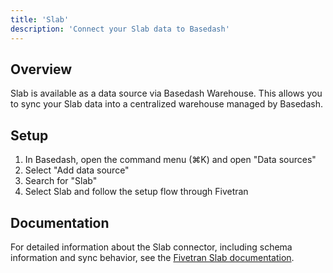 ```yaml
---
title: 'Slab'
description: 'Connect your Slab data to Basedash'
---
```


## Overview

Slab is available as a data source via Basedash Warehouse. This allows you to sync your Slab data into a centralized warehouse managed by Basedash.

## Setup

1. In Basedash, open the command menu (⌘K) and open "Data sources"
2. Select "Add data source"
3. Search for "Slab"
4. Select Slab and follow the setup flow through Fivetran

## Documentation

For detailed information about the Slab connector, including schema information and sync behavior, see the [Fivetran Slab documentation](https://fivetran.com/docs/connectors/applications/slab).
